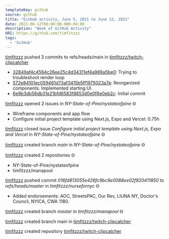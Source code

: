 ---
templateKey: github
source: github
title: "GitHub activity, June 5, 2021 to June 12, 2021"
date: 2021-06-12T00:00:00.000-04:00
description: "Week of GitHub Activity"
URI: https://github.com/timfitzzz
tags: 
  - 'GitHub'
---

[timfitzzz](https://github.com/timfitzzz) pushed 3 commits to refs/heads/main in [timfitzzz/twitch-clipcatcher](https://github.com/timfitzzz/twitch-clipcatcher)  
* [32849af4c4564c26ee25c4d34311ef4a969a5be0](https://github.com/timfitzzz/twitch-clipcatcher/commits/32849af4c4564c26ee25c4d34311ef4a969a5be0): Trying to troubleshoot render loop  
* [572e84101ec059461d73af3415b5ff1975023a7e](https://github.com/timfitzzz/twitch-clipcatcher/commits/572e84101ec059461d73af3415b5ff1975023a7e): Reorganized components. Implemented starting UI.  
* [6e9b3db56db31e21bfd6583f8853d0e0f6e0eb2c](https://github.com/timfitzzz/twitch-clipcatcher/commits/6e9b3db56db31e21bfd6583f8853d0e0f6e0eb2c): Initial commit  

[timfitzzz](https://github.com/timfitzzz) opened 2 issues in _NY-State-of-Pine/nystateofpine_ Ꙫ  
* Wireframe components and app flow  
* Configure initial project template using Next.js, Expo and Vercel: 0.75h  

[timfitzzz](https://github.com/timfitzzz) closed issue _Configure initial project template using Next.js, Expo and Vercel_ in _NY-State-of-Pine/nystateofpine_ Ꙫ  

[timfitzzz](https://github.com/timfitzzz) created branch _main_ in _NY-State-of-Pine/nystateofpine_ Ꙫ  

[timfitzzz](https://github.com/timfitzzz) created 2 repositories Ꙫ  
* NY-State-of-Pine/nystateofpine  
* timfitzzz/manapool  

[timfitzzz](https://github.com/timfitzzz) pushed commit _016fd813055e426fc9bc9e0088ee02f820411850_ to _refs/heads/master_ in _timfitzzz/nursefornyc_ Ꙫ  
* Added endorsements: AOC, StreetsPAC, Our Rev, LIUNA NY, Doctor's Council, NYICA, CWA 1180.  

[timfitzzz](https://github.com/timfitzzz) created branch _master_ in _timfitzzz/manapool_ Ꙫ  

[timfitzzz](https://github.com/timfitzzz) created branch main in [timfitzzz/twitch-clipcatcher](https://github.com/timfitzzz/twitch-clipcatcher)  

[timfitzzz](https://github.com/timfitzzz) created repository [timfitzzz/twitch-clipcatcher](https://github.com/timfitzzz/twitch-clipcatcher)  

